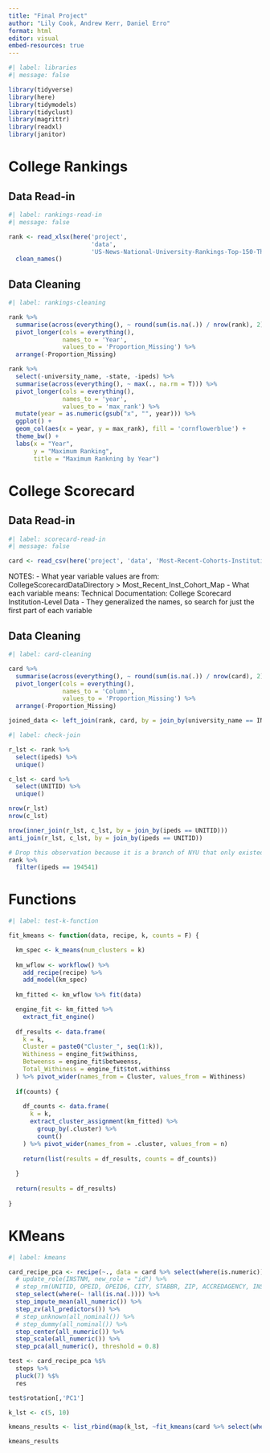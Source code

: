 ```yaml
---
title: "Final Project"
author: "Lily Cook, Andrew Kerr, Daniel Erro"
format: html
editor: visual
embed-resources: true
---
```


```r
#| label: libraries
#| message: false

library(tidyverse)
library(here)
library(tidymodels)
library(tidyclust)
library(magrittr)
library(readxl)
library(janitor)
```

# College Rankings

## Data Read-in

```r
#| label: rankings-read-in
#| message: false

rank <- read_xlsx(here('project', 
                       'data', 
                       'US-News-National-University-Rankings-Top-150-Through-2025.xlsx')) %>%
  clean_names()
```

## Data Cleaning

```r
#| label: rankings-cleaning

rank %>%
  summarise(across(everything(), ~ round(sum(is.na(.)) / nrow(rank), 2))) %>%
  pivot_longer(cols = everything(), 
               names_to = 'Year', 
               values_to = 'Proportion_Missing') %>%
  arrange(-Proportion_Missing)

rank %>%
  select(-university_name, -state, -ipeds) %>%
  summarise(across(everything(), ~ max(., na.rm = T))) %>%
  pivot_longer(cols = everything(), 
               names_to = 'year', 
               values_to = 'max_rank') %>%
  mutate(year = as.numeric(gsub("x", "", year))) %>%
  ggplot() +
  geom_col(aes(x = year, y = max_rank), fill = 'cornflowerblue') +
  theme_bw() +
  labs(x = "Year",
       y = "Maximum Ranking",
       title = "Maximum Rankning by Year")


```

# College Scorecard

## Data Read-in

```r
#| label: scorecard-read-in
#| message: false

card <- read_csv(here('project', 'data', 'Most-Recent-Cohorts-Institution.csv'))
```

NOTES: - What year variable values are from: CollegeScorecardDataDirectory \> Most_Recent_Inst_Cohort_Map - What each variable means: Technical Documentation: College Scorecard Institution-Level Data - They generalized the names, so search for just the first part of each variable

## Data Cleaning

```r
#| label: card-cleaning

card %>%
  summarise(across(everything(), ~ round(sum(is.na(.)) / nrow(card), 2))) %>%
  pivot_longer(cols = everything(), 
               names_to = 'Column', 
               values_to = 'Proportion_Missing') %>%
  arrange(-Proportion_Missing)

joined_data <- left_join(rank, card, by = join_by(university_name == INSTNM))

```

```r
#| label: check-join

r_lst <- rank %>%
  select(ipeds) %>%
  unique()

c_lst <- card %>%
  select(UNITID) %>%
  unique()

nrow(r_lst)
nrow(c_lst)

nrow(inner_join(r_lst, c_lst, by = join_by(ipeds == UNITID)))
anti_join(r_lst, c_lst, by = join_by(ipeds == UNITID))

# Drop this observation because it is a branch of NYU that only existed separately for 3 years, and NYU is already in the dataset
rank %>%
  filter(ipeds == 194541)
```

# Functions

```r
#| label: test-k-function

fit_kmeans <- function(data, recipe, k, counts = F) {

  km_spec <- k_means(num_clusters = k)
  
  km_wflow <- workflow() %>%
    add_recipe(recipe) %>%
    add_model(km_spec)
  
  km_fitted <- km_wflow %>% fit(data)

  engine_fit <- km_fitted %>% 
    extract_fit_engine()
  
  df_results <- data.frame(
    k = k,
    Cluster = paste0("Cluster_", seq(1:k)),
    Withiness = engine_fit$withinss,
    Betweenss = engine_fit$betweenss,
    Total_Withiness = engine_fit$tot.withinss
  ) %>% pivot_wider(names_from = Cluster, values_from = Withiness)
  
  if(counts) {
    
    df_counts <- data.frame(
      k = k,
      extract_cluster_assignment(km_fitted) %>%
        group_by(.cluster) %>%
        count()
    ) %>% pivot_wider(names_from = .cluster, values_from = n)
    
    return(list(results = df_results, counts = df_counts))
    
  }
    
  return(results = df_results)
  
}
```

# KMeans

```r
#| label: kmeans

card_recipe_pca <- recipe(~., data = card %>% select(where(is.numeric))) %>%
  # update_role(INSTNM, new_role = "id") %>%
  # step_rm(UNITID, OPEID, OPEID6, CITY, STABBR, ZIP, ACCREDAGENCY, INSTURL, NPCURL, MAIN, NUMBRANCH) %>%
  step_select(where(~ !all(is.na(.)))) %>%
  step_impute_mean(all_numeric()) %>%
  step_zv(all_predictors()) %>%
  # step_unknown(all_nominal()) %>%
  # step_dummy(all_nominal()) %>%
  step_center(all_numeric()) %>%
  step_scale(all_numeric()) %>%
  step_pca(all_numeric(), threshold = 0.8)

test <- card_recipe_pca %$%
  steps %>% 
  pluck(7) %$%
  res

test$rotation[,'PC1']

k_lst <- c(5, 10)

kmeans_results <- list_rbind(map(k_lst, ~fit_kmeans(card %>% select(where(is.numeric)), card_recipe_pca, .x)))

kmeans_results
```

